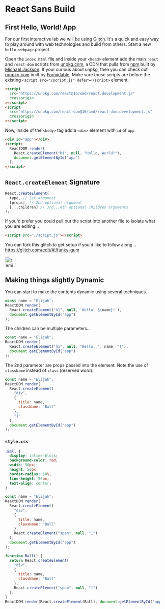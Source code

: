# React Sans Build

## First Hello, World! App

For our first interactive lab we will be using [Glitch](https://glitch.com/). It's a quick and easy way to play around with web technologies and build from others. Start a new `hello-webpage` project

Open the `index.html` file and inside your `<head>` element add the main `react` and `react-dom` scripts from [unpkg.com](https://unpkg.com/), a CDN that pulls from [npm](https://www.npmjs.com/) built by [Michael Jackson](https://twitter.com/mjackson). If your curious about unpkg, then you can check out [runpkg.com](https://runpkg.com/) built by [Formidable](https://formidable.com/blog/2019/runpkg/). Make sure these scripts are before the existing `<script src="/script.js" defer></script>` element.

```html
<script
  src="https://unpkg.com/react@16/umd/react.development.js"
  crossorigin
></script>
<script
  src="https://unpkg.com/react-dom@16/umd/react-dom.development.js"
  crossorigin
></script>
```

Now, inside of the `<body>` tag add a `<div>` element with `id` of `app`.

```html
<div id="app"></div>
<script>
  ReactDOM.render(
    React.createElement("h1", null, "Hello, World!"),
    document.getElementById("app")
  );
</script>
```

## `React.createElement` Signature

```js
React.createElement(
  type, // 1st argument
  [props], // 2nd optional argument
  [...children] // 3rd...nth optional children arguments
);
```

If you'd prefer you could pull out the script into another file to isolate what you are editing...

```html
<script src="./script.js"></script>
```

You can fork this glitch to get setup if you'd like to follow along... https://glitch.com/edit/#!/funky-gum

<!-- Remix Button -->

<a href="https://glitch.com/edit/#!/remix/funky-gum"><img src="https://cdn.glitch.com/2bdfb3f8-05ef-4035-a06e-2043962a3a13%2Fremix%402x.png?1513093958726" alt="remix this" height="33" /></a>

## Making things slightly Dynamic

You can start to make the contents dynamic using several techniques.

```javascript
const name = "Elijah";
ReactDOM.render(
  React.createElement("h1", null, `Hello, ${name}!`),
  document.getElementById("app")
);
```

The children can be multiple parameters...

```javascript
const name = "Elijah";
ReactDOM.render(
  React.createElement("h1", null, "Hello, ", name, "!"),
  document.getElementById("app")
);
```

The 2nd parameter are props passed into the element. Note the use of `className` instead of `class` (reserved word).

```javascript
const name = "Elijah";
ReactDOM.render(
  React.createElement(
    "div",
    {
      title: name,
      className: "Ball"
    },
    "1"
  ),
  document.getElementById("app")
);
```

### `style.css`

```css
.Ball {
  display: inline-block;
  background-color: red;
  width: 50px;
  height: 50px;
  border-radius: 50%;
  line-height: 50px;
  text-align: center;
}
```

```javascript
const name = "Elijah";
ReactDOM.render(
  React.createElement(
    "div",
    {
      title: name,
      className: "Ball"
    },
    React.createElement("span", null, "1")
  ),
  document.getElementById("app")
);
```

```javascript
function Ball() {
  return React.createElement(
    "div",
    {
      title: name,
      className: "Ball"
    },
    React.createElement("span", null, "1")
  );
}
ReactDOM.render(React.createElement(Ball), document.getElementById("app"));
```
